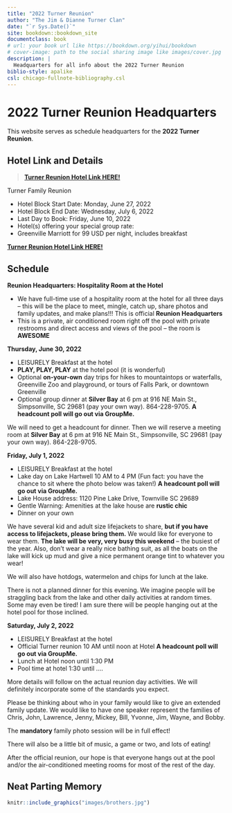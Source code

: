 ```yaml
--- 
title: "2022 Turner Reunion"
author: "The Jim & Dianne Turner Clan"
date: "`r Sys.Date()`"
site: bookdown::bookdown_site
documentclass: book
# url: your book url like https://bookdown.org/yihui/bookdown
# cover-image: path to the social sharing image like images/cover.jpg
description: |
  Headquarters for all info about the 2022 Turner Reunion
biblio-style: apalike
csl: chicago-fullnote-bibliography.csl
---
```


# 2022 Turner Reunion Headquarters  {-}

::: {.rmdimportant}

This website serves as schedule headquarters for the **2022 Turner Reunion**. 

:::

## Hotel Link and Details  {-}

> **[Turner Reunion Hotel Link HERE!](https://www.marriott.com/events/start.mi?id=1628261049761&key=GRP)**

Turner Family Reunion

- Hotel Block Start Date: Monday, June 27, 2022
- Hotel Block End Date: Wednesday, July 6, 2022
- Last Day to Book: Friday, June 10, 2022
- Hotel(s) offering your special group rate:
- Greenville Marriott for 99 USD per night, includes breakfast

::: {.rmdimportant}

**[Turner Reunion Hotel Link HERE!](https://www.marriott.com/events/start.mi?id=1628261049761&key=GRP)**

:::

## Schedule  {-}

**Reunion Headquarters: Hospitality Room at the Hotel**

- We have full-time use of a hospitality room at the hotel for all three days -- this will be the place to meet, mingle, catch up, share photos and family updates, and make plans!!!  This is official **Reunion Headquarters**
- This is a private, air conditioned room right off the pool with private restrooms and direct access and views of the pool  -- the room is **AWESOME**

**Thursday, June 30, 2022**

- LEISURELY Breakfast at the hotel
- **PLAY, PLAY, PLAY** at the hotel pool (it is wonderful)
- Optional **on-your-own** day trips for hikes to mountaintops or waterfalls, Greenville Zoo and playground, or tours of Falls Park, or downtown Greenville
- Optional group dinner at **Silver Bay** at 6 pm at 916 NE Main St., Simpsonville, SC 29681 (pay your own way). 864-228-9705.  **A headcount poll will go out via GroupMe.**

We will need to get a headcount for dinner.  Then we will reserve a meeting room at  **Silver Bay** at 6 pm at 916 NE Main St., Simpsonville, SC 29681 (pay your own way). 864-228-9705.

**Friday, July 1, 2022** 

- LEISURELY Breakfast at the hotel
- Lake day on Lake Hartwell 10 AM to 4 PM (Fun fact: you have the chance to sit where the photo below was taken!)  **A headcount poll will go out via GroupMe.**
- Lake House address:  1120 Pine Lake Drive, Townville SC 29689
- Gentle Warning: Amenities at the lake house are **rustic chic**
- Dinner on your own 

We have several kid and adult size lifejackets to share, **but if you have access to lifejackets, please bring them.** We would like for everyone to wear them. **The lake will be very, very busy this weekend** – the busiest of the year. Also, don't wear a really nice bathing suit, as all the boats on the lake will kick up mud and give a nice permanent orange tint to whatever you wear!

We will also have hotdogs, watermelon and chips for lunch at the lake.

There is not a planned dinner for this evening.  We imagine people will be straggling back from the lake and other daily activities at random times. Some may even be tired!  I am sure there will be people hanging out at the hotel pool for those inclined.


**Saturday, July 2, 2022**

- LEISURELY Breakfast at the hotel
- Official Turner reunion 10 AM until noon at Hotel **A headcount poll will go out via GroupMe.**
- Lunch at Hotel noon until 1:30 PM
- Pool time at hotel 1:30 until ....

More details will follow on the actual reunion day activities.  We will definitely incorporate some of the standards you expect.

Please be thinking about who in your family would like to give an extended family update.  We would like to have one speaker represent the families of Chris, John, Lawrence, Jenny, Mickey, Bill, Yvonne, Jim, Wayne, and Bobby.

The **mandatory** family photo session will be in full effect!

There will also be a little bit of music, a game or two, and lots of eating!

After the official reunion, our hope is that everyone hangs out at the pool and/or the air-conditioned meeting rooms for most of the rest of the day.

## Neat Parting Memory  {-}

```r
knitr::include_graphics("images/brothers.jpg")
```
